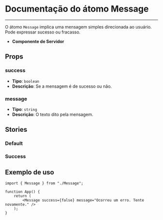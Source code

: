 
<Meta title="Message" of={Message} />

# Documentação do átomo Message

---

O átomo `Message` implica uma mensagem simples direcionada ao usuário.
Pode expressar sucesso ou fracasso.

-   **Componente de Servidor**

## Props

### success

-   **Tipo**: `boolean`
-   **Descrição**: Se a mensagem é de sucesso ou não.

### message

-   **Tipo**: `string`
-   **Descrição**: O texto dito pela mensagem.

## Stories

### Default

<Canvas of={Message.Default} />

### Success

<Canvas of={Message.Success} />

## Exemplo de uso

```tsx
import { Message } from "./Message";

function App() {
    return (
        <Message success={false} message="Ocorreu um erro. Tente novamente." />
    );
}
```
